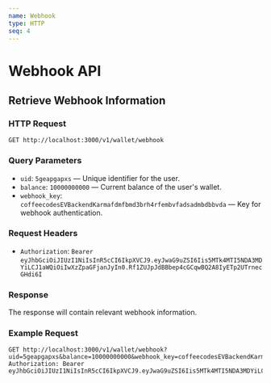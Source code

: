 ```yaml
---
name: Webhook
type: HTTP
seq: 4
---
```


# Webhook API

## Retrieve Webhook Information

### HTTP Request

`GET http://localhost:3000/v1/wallet/webhook`

### Query Parameters

- `uid`: `5geapgapxs` — Unique identifier for the user.
- `balance`: `10000000000` — Current balance of the user's wallet.
- `webhook_key`: `coffeecodesEVBackendKarmafdmfbmd3brh4rfembvfadsadmbdbbvda` — Key for webhook authentication.

### Request Headers

- `Authorization`: `Bearer` `eyJhbGciOiJIUzI1NiIsInR5cCI6IkpXVCJ9.eyJwaG9uZSI6Iis5MTk4MTI5NDA3MDYiLCJ1aWQiOiIwXzZpaGFjanJyIn0.Rf1ZUJpJdBBbep4cGCqwBQ2A8IyETp2UTrnecGHdi6I`

### Response

The response will contain relevant webhook information.

### Example Request

```http
GET http://localhost:3000/v1/wallet/webhook?uid=5geapgapxs&balance=10000000000&webhook_key=coffeecodesEVBackendKarmafdmfbmd3brh4rfembvfadsadmbdbbvda
Authorization: Bearer eyJhbGciOiJIUzI1NiIsInR5cCI6IkpXVCJ9.eyJwaG9uZSI6Iis5MTk4MTI5NDA3MDYiLCJ1aWQiOiIwXzZpaGFjanJyIn0.Rf1ZUJpJdBBbep4cGCqwBQ2A8IyETp2UTrnecGHdi6I
```